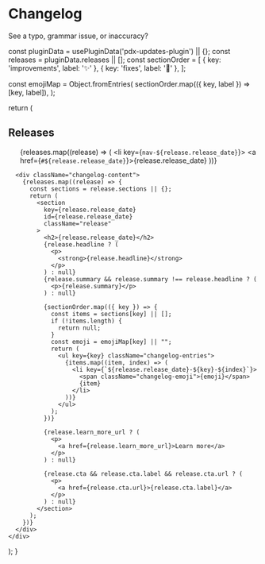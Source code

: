 # Changelog


See a typo, grammar issue, or inaccuracy? <EditThisPage editUrl="https://github.com/pdx-tools/pdx-tools/edit/master/src/docs/src/pages/changelog.mdx" />

  const pluginData = usePluginData('pdx-updates-plugin') || {};
  const releases = pluginData.releases || [];
  const sectionOrder = [
    { key: 'improvements', label: '✨' },
    { key: 'fixes', label: '🐛' },
  ];

  const emojiMap = Object.fromEntries(
    sectionOrder.map(({ key, label }) => [key, label]),
  );

  return (
    <div className="changelog-layout">
      <nav aria-label="Release shortcuts" className="changelog-nav">
        <h2>Releases</h2>
        <ol>
          {releases.map((release) => (
            <li key={`nav-${release.release_date}`}>
              <a href={`#${release.release_date}`}>{release.release_date}</a>
            </li>
          ))}
        </ol>
      </nav>

      <div className="changelog-content">
        {releases.map((release) => {
          const sections = release.sections || {};
          return (
            <section
              key={release.release_date}
              id={release.release_date}
              className="release"
            >
              <h2>{release.release_date}</h2>
              {release.headline ? (
                <p>
                  <strong>{release.headline}</strong>
                </p>
              ) : null}
              {release.summary && release.summary !== release.headline ? (
                <p>{release.summary}</p>
              ) : null}

              {sectionOrder.map(({ key }) => {
                const items = sections[key] || [];
                if (!items.length) {
                  return null;
                }
                const emoji = emojiMap[key] || "";
                return (
                  <ul key={key} className="changelog-entries">
                    {items.map((item, index) => (
                      <li key={`${release.release_date}-${key}-${index}`}>
                        <span className="changelog-emoji">{emoji}</span>
                        {item}
                      </li>
                    ))}
                  </ul>
                );
              })}

              {release.learn_more_url ? (
                <p>
                  <a href={release.learn_more_url}>Learn more</a>
                </p>
              ) : null}

              {release.cta && release.cta.label && release.cta.url ? (
                <p>
                  <a href={release.cta.url}>{release.cta.label}</a>
                </p>
              ) : null}
            </section>
          );
        })}
      </div>
    </div>
  );
}
